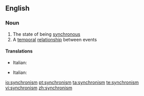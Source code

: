 ==English==

===Noun===
{{wikipedia}}
{{en-noun|-}}

# The state of being [[synchronous]]
# A [[temporal]] [[relationship]] between events

====Translations====
{{trans-top}}
* Italian: {{t+|it|sincronismo|m}} 
{{trans-mid}}
{{trans-bottom}}
{{trans-top}}
* Italian: {{t+|it|sincronismo|m}} 
{{trans-mid}}
{{trans-bottom}}

[[io:synchronism]]
[[pt:synchronism]]
[[ta:synchronism]]
[[te:synchronism]]
[[vi:synchronism]]
[[zh:synchronism]]